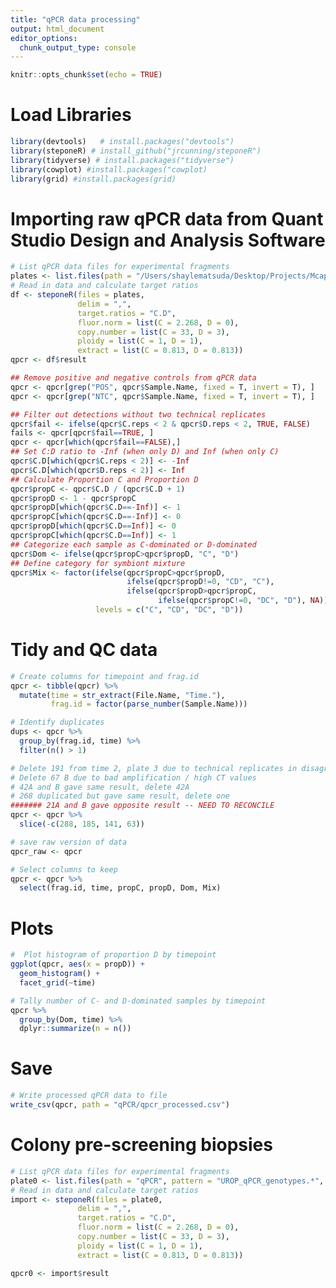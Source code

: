 ```yaml
---
title: "qPCR data processing"
output: html_document
editor_options: 
  chunk_output_type: console
---
```

```r
knitr::opts_chunk$set(echo = TRUE)
```

# Load Libraries 
```r
library(devtools)   # install.packages("devtools")
library(steponeR) # install_github("jrcunning/steponeR")
library(tidyverse) # install.packages("tidyverse")
library(cowplot) #install.packages("cowplot)
library(grid) #install.packages(grid)
```


# Importing raw qPCR data from Quant Studio Design and Analysis Software 
```r
# List qPCR data files for experimental fragments
plates <- list.files(path = "/Users/shaylematsuda/Desktop/Projects/Mcap_CD_growth/data/qPCR", pattern = "UROP_Time.*.csv", full.names = TRUE)
# Read in data and calculate target ratios
df <- steponeR(files = plates, 
               delim = ",", 
               target.ratios = "C.D", 
               fluor.norm = list(C = 2.268, D = 0),
               copy.number = list(C = 33, D = 3),
               ploidy = list(C = 1, D = 1),
               extract = list(C = 0.813, D = 0.813))
qpcr <- df$result

## Remove positive and negative controls from qPCR data
qpcr <- qpcr[grep("POS", qpcr$Sample.Name, fixed = T, invert = T), ]
qpcr <- qpcr[grep("NTC", qpcr$Sample.Name, fixed = T, invert = T), ]

## Filter out detections without two technical replicates
qpcr$fail <- ifelse(qpcr$C.reps < 2 & qpcr$D.reps < 2, TRUE, FALSE)
fails <- qpcr[qpcr$fail==TRUE, ]
qpcr <- qpcr[which(qpcr$fail==FALSE),]
## Set C:D ratio to -Inf (when only D) and Inf (when only C)
qpcr$C.D[which(qpcr$C.reps < 2)] <- -Inf
qpcr$C.D[which(qpcr$D.reps < 2)] <- Inf
## Calculate Proportion C and Proportion D
qpcr$propC <- qpcr$C.D / (qpcr$C.D + 1)
qpcr$propD <- 1 - qpcr$propC
qpcr$propD[which(qpcr$C.D==-Inf)] <- 1
qpcr$propC[which(qpcr$C.D==-Inf)] <- 0
qpcr$propD[which(qpcr$C.D==Inf)] <- 0
qpcr$propC[which(qpcr$C.D==Inf)] <- 1
## Categorize each sample as C-dominated or D-dominated
qpcr$Dom <- ifelse(qpcr$propC>qpcr$propD, "C", "D")
## Define category for symbiont mixture
qpcr$Mix <- factor(ifelse(qpcr$propC>qpcr$propD, 
                          ifelse(qpcr$propD!=0, "CD", "C"), 
                          ifelse(qpcr$propD>qpcr$propC, 
                                 ifelse(qpcr$propC!=0, "DC", "D"), NA)), 
                   levels = c("C", "CD", "DC", "D"))
```

# Tidy and QC data
```r
# Create columns for timepoint and frag.id
qpcr <- tibble(qpcr) %>%
  mutate(time = str_extract(File.Name, "Time."),
         frag.id = factor(parse_number(Sample.Name)))

# Identify duplicates
dups <- qpcr %>%
  group_by(frag.id, time) %>%
  filter(n() > 1)

# Delete 191 from time 2, plate 3 due to technical replicates in disagreement
# Delete 67 B due to bad amplification / high CT values
# 42A and B gave same result, delete 42A
# 268 duplicated but gave same result, delete one
####### 21A and B gave opposite result -- NEED TO RECONCILE 
qpcr <- qpcr %>%
  slice(-c(288, 185, 141, 63))

# save raw version of data
qpcr_raw <- qpcr

# Select columns to keep
qpcr <- qpcr %>%
  select(frag.id, time, propC, propD, Dom, Mix)
```

# Plots
```r
#  Plot histogram of proportion D by timepoint
ggplot(qpcr, aes(x = propD)) +
  geom_histogram() +
  facet_grid(~time)

# Tally number of C- and D-dominated samples by timepoint
qpcr %>%
  group_by(Dom, time) %>%
  dplyr::summarize(n = n())
```

# Save
```r
# Write processed qPCR data to file
write_csv(qpcr, path = "qPCR/qpcr_processed.csv")
```


# Colony pre-screening biopsies
```r
# List qPCR data files for experimental fragments
plate0 <- list.files(path = "qPCR", pattern = "UROP_qPCR_genotypes.*", full.names = TRUE)
# Read in data and calculate target ratios
import <- steponeR(files = plate0, 
               delim = ",", 
               target.ratios = "C.D", 
               fluor.norm = list(C = 2.268, D = 0),
               copy.number = list(C = 33, D = 3),
               ploidy = list(C = 1, D = 1),
               extract = list(C = 0.813, D = 0.813))

qpcr0 <- import$result
```

